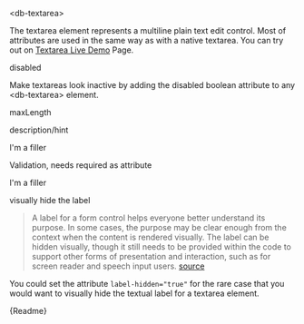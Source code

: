 

<Meta title="05-Data-Input/Textarea/Intro" />

<db-headline variant="1">&lt;db-textarea&gt;</db-headline>

The textarea element represents a multiline plain text edit control. Most of attributes are used in the same way as with a native textarea. You can try out on [Textarea Live Demo](?path=/story/db-textarea--live-demo) Page.

<Canvas>
  <db-textarea label="Semitransparent"></db-textarea>
  <db-textarea label="White" variant="white"></db-textarea>
  <db-textarea
    label="Outline"
    variant="outline"
  ></db-textarea>
  <db-textarea label="Solid" variant="solid"></db-textarea>
</Canvas>

<db-headline>disabled</db-headline>

Make textareas look inactive by adding the disabled boolean attribute to any &lt;db-textarea&gt; element.

<Canvas>
  <db-textarea label="Textarea"disabled></db-textarea>
</Canvas>

<db-headline>maxLength</db-headline>

<Canvas>
  <db-textarea
    label="Textarea"
    maxlength="200"
  ></db-textarea>
</Canvas>

<db-headline>description/hint</db-headline>

<Canvas>
  <db-textarea
    label="Textarea"
    maxlength="200"
    description="I am a hint"
  >
    I'm a filler
  </db-textarea>
</Canvas>

<db-headline>Validation, needs required as attribute</db-headline>

<Canvas>
  <db-textarea label="Textarea" minlength="5" required>
    I'm a filler
  </db-textarea>
  <db-textarea
    label="Textarea"
    minlength="20"
    required
  ></db-textarea>
</Canvas>

<db-headline variant="2">visually hide the label</db-headline>

> A label for a form control helps everyone better understand its purpose. In some cases, the purpose may be clear enough from the context when the content is rendered visually. The label can be hidden visually, though it still needs to be provided within the code to support other forms of presentation and interaction, such as for screen reader and speech input users.
> <a href="https://www.w3.org/WAI/tutorials/forms/labels/#hiding-label-text">source</a>

You could set the attribute `label-hidden="true"` for the rare case that you would want to visually hide the textual label for a textarea element.

<Canvas>
<db-textarea label="Semitransparent" label-hidden="true"></db-textarea>
</Canvas>

<Markdown>{Readme}</Markdown>
